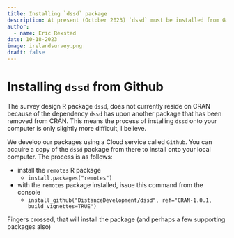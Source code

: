 ```yaml
---
title: Installing `dssd` package
description: At present (October 2023) `dssd` must be installed from Github
author: 
  - name: Eric Rexstad
date: 10-18-2023
image: irelandsurvey.png
draft: false
---
```


# Installing `dssd` from Github

The survey design R package `dssd`, does not currently reside on CRAN because of the dependency `dssd` has upon another package that has been removed from CRAN. This means the process of installing `dssd` onto your computer is only slightly more difficult, I believe.

We develop our packages using a Cloud service called `Github`. You can acquire a copy of the `dssd` package from there to install onto your local computer.  The process is as follows:

- install the `remotes` R package
  - `install.packages("remotes")`
- with the `remotes` package installed, issue this command from the console
  - `install_github("DistanceDevelopment/dssd", ref="CRAN-1.0.1, build_vignettes=TRUE")`
  
Fingers crossed, that will install the package (and perhaps a few supporting packages also)